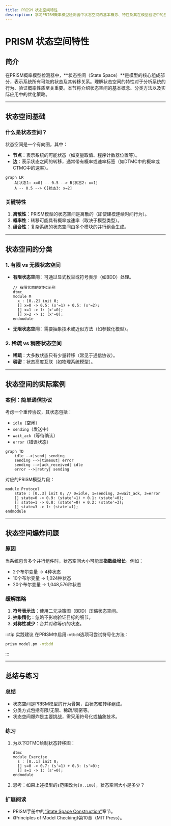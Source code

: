 ```yaml
---
title: PRISM 状态空间特性
description: 学习PRISM概率模型检测器中状态空间的基本概念、特性及其在模型验证中的应用。
---
```


# PRISM 状态空间特性

## 简介

在PRISM概率模型检测器中，**状态空间（State Space）**是模型的核心组成部分，表示系统所有可能的状态及其转移关系。理解状态空间的特性对于分析系统的行为、验证概率性质至关重要。本节将介绍状态空间的基本概念、分类方法以及实际应用中的优化策略。

---

## 状态空间基础

### 什么是状态空间？
状态空间是一个有向图，其中：
- **节点**：表示系统的可能状态（如变量取值、程序计数器位置等）。
- **边**：表示状态之间的转移，通常带有概率或速率标签（如DTMC中的概率或CTMC中的速率）。

```mermaid
graph LR
    A[状态1: x=0] -- 0.5 --> B[状态2: x=1]
    A -- 0.5 --> C[状态3: x=2]
```

### 关键特性
1. **离散性**：PRISM模型的状态空间是离散的（即使建模连续时间行为）。
2. **概率性**：转移可能具有概率或速率（取决于模型类型）。
3. **组合性**：复杂系统的状态空间由多个模块的并行组合生成。

---

## 状态空间的分类

### 1. 有限 vs 无限状态空间
- **有限状态空间**：可通过显式枚举或符号表示（如BDD）处理。
  ```prism
  // 有限状态的DTMC示例
  dtmc
  module M
    x : [0..2] init 0;
    [] x=0 -> 0.5: (x'=1) + 0.5: (x'=2);
    [] x=1 -> 1: (x'=0);
    [] x=2 -> 1: (x'=0);
  endmodule
  ```
- **无限状态空间**：需要抽象技术或近似方法（如参数化模型）。

### 2. 稀疏 vs 稠密状态空间
- **稀疏**：大多数状态只有少量转移（常见于通信协议）。
- **稠密**：状态高度互联（如物理系统模型）。

---

## 状态空间的实际案例

### 案例：简单通信协议
考虑一个重传协议，其状态包括：
- `idle`（空闲）
- `sending`（发送中）
- `wait_ack`（等待确认）
- `error`（错误状态）

```mermaid
graph TD
    idle -->|send| sending
    sending -->|timeout| error
    sending -->|ack_received| idle
    error -->|retry| sending
```

对应的PRISM模型片段：
```prism
module Protocol
    state : [0..3] init 0; // 0=idle, 1=sending, 2=wait_ack, 3=error
    [] state=0 -> 0.9: (state'=1) + 0.1: (state'=0);
    [] state=1 -> 0.8: (state'=0) + 0.2: (state'=3);
    [] state=3 -> 1: (state'=1);
endmodule
```

---

## 状态空间爆炸问题

### 原因
当系统包含多个并行组件时，状态空间大小可能呈**指数级增长**。例如：
- 2个布尔变量 → 4种状态
- 10个布尔变量 → 1,024种状态
- 20个布尔变量 → 1,048,576种状态

### 缓解策略
1. **符号表示法**：使用二元决策图（BDD）压缩状态空间。
2. **抽象精化**：忽略不影响验证目标的细节。
3. **对称性减少**：合并对称等价的状态。

:::tip 实践建议
在PRISM中启用`-mtbdd`选项可尝试符号化方法：
```bash
prism model.pm -mtbdd
```
:::

---

## 总结与练习

### 总结
- 状态空间是PRISM模型的行为骨架，由状态和转移组成。
- 分类方式包括有限/无限、稀疏/稠密等。
- 状态空间爆炸是主要挑战，需采用符号化或抽象技术。

### 练习
1. 为以下DTMC绘制状态转移图：
   ```prism
   dtmc
   module Exercise
     s : [0..1] init 0;
     [] s=0 -> 0.7: (s'=1) + 0.3: (s'=0);
     [] s=1 -> 1: (s'=0);
   endmodule
   ```
2. 思考：如果上述模型的`s`范围改为`[0..100]`，状态空间大小是多少？

### 扩展阅读
- PRISM手册中的[“State Space Construction”](http://www.prismmodelchecker.org/manual/)章节。
- 《Principles of Model Checking》第10章（MIT Press）。